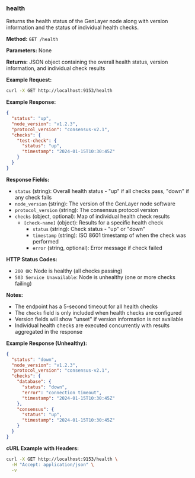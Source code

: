 ### health

Returns the health status of the GenLayer node along with version information and the status of individual health checks.

**Method:** `GET /health`

**Parameters:** None

**Returns:** JSON object containing the overall health status, version information, and individual check results

**Example Request:**

```bash
curl -X GET http://localhost:9153/health
```

**Example Response:**

```json
{
  "status": "up",
  "node_version": "v1.2.3",
  "protocol_version": "consensus-v2.1",
  "checks": {
    "test-check": {
      "status": "up",
      "timestamp": "2024-01-15T10:30:45Z"
    }
  }
}
```

**Response Fields:**

- `status` (string): Overall health status - "up" if all checks pass, "down" if any check fails
- `node_version` (string): The version of the GenLayer node software
- `protocol_version` (string): The consensus protocol version
- `checks` (object, optional): Map of individual health check results
  - `[check-name]` (object): Results for a specific health check
    - `status` (string): Check status - "up" or "down"
    - `timestamp` (string): ISO 8601 timestamp of when the check was performed
    - `error` (string, optional): Error message if check failed

**HTTP Status Codes:**

- `200 OK`: Node is healthy (all checks passing)
- `503 Service Unavailable`: Node is unhealthy (one or more checks failing)

**Notes:**

- The endpoint has a 5-second timeout for all health checks
- The `checks` field is only included when health checks are configured
- Version fields will show "unset" if version information is not available
- Individual health checks are executed concurrently with results aggregated in the response

**Example Response (Unhealthy):**

```json
{
  "status": "down",
  "node_version": "v1.2.3",
  "protocol_version": "consensus-v2.1",
  "checks": {
    "database": {
      "status": "down",
      "error": "connection timeout",
      "timestamp": "2024-01-15T10:30:45Z"
    },
    "consensus": {
      "status": "up",
      "timestamp": "2024-01-15T10:30:45Z"
    }
  }
}
```

**cURL Example with Headers:**

```bash
curl -X GET http://localhost:9153/health \
  -H "Accept: application/json" \
  -v
```
